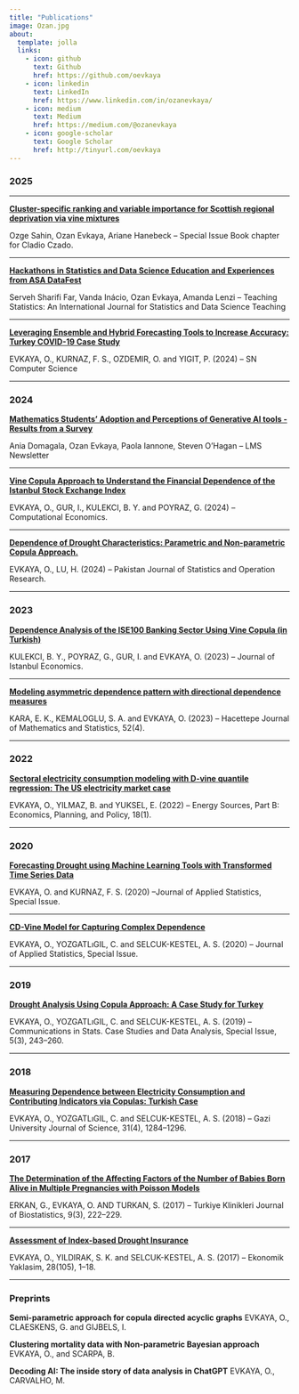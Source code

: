 ```yaml
---
title: "Publications"
image: Ozan.jpg
about:
  template: jolla
  links:
    - icon: github
      text: Github
      href: https://github.com/oevkaya
    - icon: linkedin
      text: LinkedIn
      href: https://www.linkedin.com/in/ozanevkaya/
    - icon: medium
      text: Medium
      href: https://medium.com/@ozanevkaya
    - icon: google-scholar
      text: Google Scholar
      href: http://tinyurl.com/oevkaya
---
```


### 2025 {.test}

------------------------------------------------------------------------

[**Cluster-specific ranking and variable importance for Scottish regional deprivation via vine mixtures**](https://arxiv.org/abs/2508.04533)

Ozge Sahin, Ozan Evkaya, Ariane Hanebeck -- Special Issue Book chapter for Cladio Czado.

------------------------------------------------------------------------

[**Hackathons in Statistics and Data Science Education and Experiences from ASA DataFest**](https://onlinelibrary.wiley.com/doi/10.1111/test.12404)

Serveh Sharifi Far, Vanda Inácio, Ozan Evkaya, Amanda Lenzi -- Teaching Statistics: An International Journal for Statistics and Data Science Teaching

------------------------------------------------------------------------

[**Leveraging Ensemble and Hybrid Forecasting Tools to Increase Accuracy: Turkey COVID-19 Case Study**](https://onlinelibrary.wiley.com/doi/10.1111/test.12404)

EVKAYA, O., KURNAZ, F. S., OZDEMIR, O. and YIGIT, P. (2024) -- SN Computer Science

------------------------------------------------------------------------

### 2024 {.test}

[**Mathematics Students' Adoption and Perceptions of Generative AI tools -Results from a Survey**](https://www.lms.ac.uk/sites/default/files/inline-files/NLMS_513%20-%20online_0.pdf)

Ania Domagala, Ozan Evkaya, Paola Iannone, Steven O'Hagan -- LMS Newsletter

------------------------------------------------------------------------

[**Vine Copula Approach to Understand the Financial Dependence of the Istanbul Stock Exchange Index**](https://link.springer.com/article/10.1007/s10614-023-10544-7#:~:text=Overall%2C%20the%20dependence%20pattern%20between,stocks%20in%20the%20finance%20sector.)

EVKAYA, O., GUR, I., KULEKCI, B. Y. and POYRAZ, G. (2024) -- Computational Economics.

------------------------------------------------------------------------

[**Dependence of Drought Characteristics: Parametric and Non-parametric Copula Approach.**](https://pjsor.com/pjsor/article/view/4609)

EVKAYA, O., LU, H. (2024) -- Pakistan Journal of Statistics and Operation Research.

------------------------------------------------------------------------

### 2023 {.test}

[**Dependence Analysis of the ISE100 Banking Sector Using Vine Copula (in Turkish)**](https://iupress.istanbul.edu.tr/tr/journal/ije/article/bist100-bankacilik-sektorundeki-bagimliligin-asma-kopula-ile-incelenmesi)

KULEKCI, B. Y., POYRAZ, G., GUR, I. and EVKAYA, O. (2023) -- Journal of Istanbul Economics.

------------------------------------------------------------------------

[**Modeling asymmetric dependence pattern with directional dependence measures**](https://dergipark.org.tr/en/download/article-file/2528822)

KARA, E. K., KEMALOGLU, S. A. and EVKAYA, O. (2023) -- Hacettepe Journal of Mathematics and Statistics, 52(4).

------------------------------------------------------------------------

### 2022 {.test}

[**Sectoral electricity consumption modeling with D-vine quantile regression: The US electricity market case**](https://dergipark.org.tr/en/download/article-file/2528822)

EVKAYA, O., YILMAZ, B. and YUKSEL, E. (2022) -- Energy Sources, Part B: Economics, Planning, and Policy, 18(1).

------------------------------------------------------------------------

### 2020 {.test}

[**Forecasting Drought using Machine Learning Tools with Transformed Time Series Data**](https://doi.org/10.1080/02664763.2020.1867829)

EVKAYA, O. and KURNAZ, F. S. (2020) --Journal of Applied Statistics, Special Issue.

------------------------------------------------------------------------

[**CD-Vine Model for Capturing Complex Dependence**](https://doi.org/10.1080/02664763.2020.1834519)

EVKAYA, O., YOZGATLıGIL, C. and SELCUK-KESTEL, A. S. (2020) -- Journal of Applied Statistics, Special Issue.

------------------------------------------------------------------------

### 2019 {.test}

[**Drought Analysis Using Copula Approach: A Case Study for Turkey**](https://doi.org/10.1080/23737484.2019.1635923)

EVKAYA, O., YOZGATLıGIL, C. and SELCUK-KESTEL, A. S. (2019) -- Communications in Stats. Case Studies and Data Analysis, Special Issue, 5(3), 243--260.

------------------------------------------------------------------------

### 2018 {.test}

[**Measuring Dependence between Electricity Consumption and Contributing Indicators via Copulas: Turkish Case**](https://dergipark.org.tr/tr/pub/gujs/issue/40684/408384)

EVKAYA, O., YOZGATLıGIL, C. and SELCUK-KESTEL, A. S. (2018) -- Gazi University Journal of Science, 31(4), 1284--1296.

------------------------------------------------------------------------

### 2017 {.test}

[**The Determination of the Affecting Factors of the Number of Babies Born Alive in Multiple Pregnancies with Poisson Models**](https://www.turkiyeklinikleri.com/article/en-determination-of-the-affecting-factors-of-the-number-of-babies-born-alive-in-multiple-pregnancies-with-poisson-models-80005.html)

ERKAN, G., EVKAYA, O. AND TURKAN, S. (2017) -- Turkiye Klinikleri Journal of Biostatistics, 9(3), 222--229.

------------------------------------------------------------------------

[**Assessment of Index-based Drought Insurance**](http://www.ekonomikyaklasim.org/?mno=266269)

EVKAYA, O., YILDIRAK, S. K. and SELCUK-KESTEL, A. S. (2017) -- Ekonomik Yaklasim, 28(105), 1--18.

------------------------------------------------------------------------

<!-- [**Finite Mixture of C-vines for Complex Dependence**](https://indico.uu.se/event/317/attachments/376/498/proceedings.pdf) -->

<!-- EVKAYA, O., YOZGATLıGIL, C. AND SELCUK-KESTEL, A. S. (2017) -->

<!-- -- Proceedings of the 20’th European Young Statisticians Meeting, 14-18 August, 2017, Uppsala, Sweden, 125–130. -->

### Preprints {.test}

**Semi-parametric approach for copula directed acyclic graphs** EVKAYA, O., CLAESKENS, G. and GIJBELS, I.

**Clustering mortality data with Non-parametric Bayesian approach** EVKAYA, O., and SCARPA, B.

**Decoding AI: The inside story of data analysis in ChatGPT** EVKAYA, O., CARVALHO, M.

<!-- 3. **Finite Mixture of Pair Copulas for Complex Dependence** -->

<!-- EVKAYA, O., YOZGATLIGIL, C. AND SELCUK-KESTEL, A. S. -->

<!-- 4. **Bivariate drought index via copulas for early warning: Konya case in Turkey** -->

<!-- EVKAYA, O., YOZGATLıGIL, C. AND SELCUK-KESTEL, A. S. -->

<!-- 5. **Non-parametric analysis of drought characteristics using copula functions** -->

<!-- EVKAYA, O. -->
